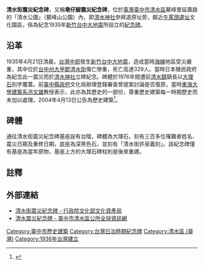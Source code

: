 {{tw monument
|name=清水街震災紀念碑
|formername=墩仔腳震災紀念碑
|image=1936 Taichung Earthquake Monument.JPG
|imagename=清水街震災紀念碑
|othername=
|formalname=
|level=歷史建築
|class=碑碣
|time={{flagicon|Empire of Japan}}[[昭和|昭和]]11年（1936年）
|material= 
|location={{TWN}}[[臺中市|臺中市]][[清水區_(臺灣)|清水區]]
|open=全日開放
|cost=免費
|website=
|reg_url=https://nchdb.boch.gov.tw/assets/overview/historicalBuilding/20040413000002
}}

'''清水街震災紀念碑'''，又稱'''墩仔腳震災紀念碑'''，位於[[臺灣|臺灣]][[臺中市|臺中市]][[清水區_(臺灣)|清水區]]鰲峰里延壽路的「清水公園」（鰲峰山公園）內，即[[清水神社|清水神社]]參拜道原址旁，鄰近[[牛罵頭遺址|牛罵頭遺址]]文化園區，係為紀念1935年[[新竹台中大地震|新竹台中大地震]]所設立的[[紀念碑|紀念碑]]。

== 沿革 ==
1935年4月21日清晨，[[台灣中部|台灣中部]]發生[[新竹台中大地震|新竹台中大地震]]，造成當時[[海線地區|海線]]地區受災嚴重，其中位於[[台中州|台中州]][[大甲郡|大甲郡]][[清水街|清水街]]傷亡慘重，死亡高達329人。當時日本殖民政府為紀念此一震災而於[[清水神社|清水神社]]立碑紀念。碑體於1976年間遭前[[清水區_(臺灣)|清水鎮]]鎮長以[[大理石|大理石]]刻字覆蓋。前[[臺中縣政府|臺中縣政府]]文化局辦理登錄審查曾提案討論是否復原，當時[[東海大學建築系|東海大學建築系]][[洪文雄|洪文雄]]教授表示，此亦為其歷史的一部份，尊重歷史建築每一時期歷史而未加以處理。2004年4月13日公告為歷史建築<ref>{{cite web|language=zh-tw|url=https://nchdb.boch.gov.tw/assets/overview/historicalBuilding/20040413000002|title=清水街震災紀念碑|author=|publisher=行政院文化部|date=|accessdate=|archive-date=2018-01-16|archive-url=https://web.archive.org/web/20180116160812/https://nchdb.boch.gov.tw/assets/overview/historicalBuilding/20040413000002|dead-url=no}}</ref>。

== 碑體 ==
通往清水街震災紀念碑基座設有台階，碑體為大理石，刻有三百多位罹難者姓名、震災日期及重修日期，底座為深黑色石，並刻有「清水街許泉義刻」。該紀念碑僅有基座為當年原物，基座上方的大理石碑柱則是後來重建。

== 註釋 ==
{{reflist}}

== 外部連結 ==
*[https://nchdb.boch.gov.tw/assets/overview/historicalBuilding/20040413000002 清水街震災紀念碑 - 行政院文化部文化資產局] {{Wayback|url=https://nchdb.boch.gov.tw/assets/overview/historicalBuilding/20040413000002 |date=20180116160812 }}
*[https://www.qingshui.taichung.gov.tw/1178076/post 清水震災紀念碑 - 臺中市清水區公所全球資訊網] {{Wayback|url=https://www.qingshui.taichung.gov.tw/1178076/post |date=20200815052212 }}

{{台中市文化資產}}

[[Category:臺中市歷史建築|Category:臺中市歷史建築]]
[[Category:台灣日治時期紀念碑|Category:台灣日治時期紀念碑]]
[[Category:清水區_(臺灣)|Category:清水區 (臺灣)]]
[[Category:1936年台灣建立|Category:1936年台灣建立]]